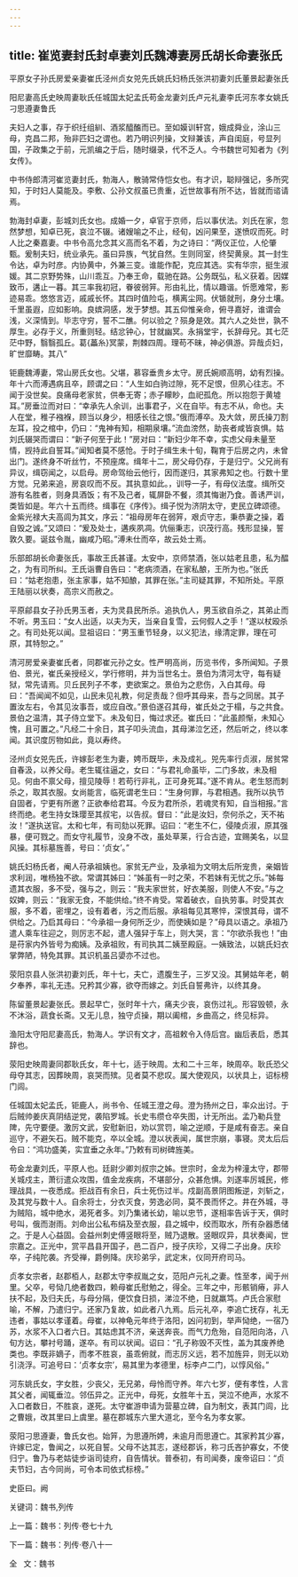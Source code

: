 ```yaml
---
---
---
```

title: 崔览妻封氏封卓妻刘氏魏溥妻房氏胡长命妻张氏
---

平原女子孙氏房爱亲妻崔氏泾州贞女兕先氏姚氏妇杨氏张洪初妻刘氏董景起妻张氏

阳尼妻高氏史映周妻耿氏任城国太妃孟氏苟金龙妻刘氏卢元礼妻李氏河东孝女姚氏刁思遵妻鲁氏

夫妇人之事，存于织纴组紃、酒浆醯醢而已。至如嫫训轩宫，娥成舜业，涂山三母，克昌二邦，殆非匹妇之谓也。若乃明识列操，文辩兼该，声自闺庭，号显列国，子政集之于前，元凯编之于后，随时缀录，代不乏人。今书魏世可知者为《列女传》。

中书侍郎清河崔览妻封氏，勃海人，散骑常侍恺女也。有才识，聪辩强记，多所究知，于时妇人莫能及。李敷、公孙文叔虽已贵重，近世故事有所不达，皆就而谘请焉。

勃海封卓妻，彭城刘氏女也。成婚一夕，卓官于京师，后以事伏法。刘氏在家，忽然梦想，知卓已死，哀泣不辍。诸嫂喻之不止，经旬，凶问果至，遂愤叹而死。时人比之秦嘉妻。中书令高允念其义高而名不着，为之诗曰：“两仪正位，人伦肇甄。爰制夫妇，统业承先。虽曰异族，气犹自然。生则同室，终契黄泉。其一封生令达，卓为时彦。内协黄中，外兼三变。谁能作配，克应其选。实有华宗，挺生淑媛。其二京野势殊，山川乖互。乃奉王命，载驰在路。公务既弘，私义获着。因媒致币，遘止一暮。其三率我初冠，眷彼弱笄。形由礼比，情以趣谐。忻愿难常，影迹易乖。悠悠言迈，戚戚长怀。其四时值险屯，横离尘网。伏锧就刑，身分土壤。千里虽遐，应如影响。良嫔洞感，发于梦想。其五仰惟亲命，俯寻嘉好，谁谓会浅，义深情到。毕志守穷，誓不二醮。何以验之？殒身是效。其六人之处世，孰不厚生。必存于义，所重则轻。结忿钟心，甘就幽冥。永捐堂宇，长辞母兄。其七茫茫中野，翳翳孤丘。葛{藟糸}冥蒙，荆棘四周。理苟不昧，神必俱游。异哉贞妇，旷世靡畴。其八”

钜鹿魏溥妻，常山房氏女也。父堪，慕容垂贵乡太守。房氏婉顺高明，幼有烈操。年十六而溥遇病且卒，顾谓之曰：“人生如白驹过隙，死不足恨，但夙心往志。不闻于没世矣。良痛母老家贫，供奉无寄；赤子矇眇，血祀孤危。所以抱怨于黄墟耳。”房垂泣而对曰：“幸承先人余训，出事君子，义在自毕。有志不从，命也。夫人在堂，稚子襁褓，顾当以身少，相感长往之恨。”俄而溥卒。及大敛，房氏操刀割左耳，投之棺中，仍曰：“鬼神有知，相期泉壤。”流血滂然，助丧者咸皆哀惧。姑刘氏辍哭而谓曰：“新子何至于此！”房对曰：“新妇少年不幸，实虑父母未量至情，觊持此自誓耳。”闻知者莫不感怆。于时子缉生未十旬，鞠育于后房之内，未曾出门。遂终身不听丝竹，不预座席。缉年十二，房父母仍存，于是归宁。父兄尚有异议，缉窃闻之，以启母。房命驾绐云他行，因而遂归，其家弗知之也。行数十里方觉。兄弟来追，房哀叹而不反。其执意如此。，训导一子，有母仪法度。缉所交游有名胜者，则身具酒饭；有不及己者，辄屏卧不餐，须其悔谢乃食。善诱严训，类皆如是。年六十五而终。缉事在《序传》。缉子悦为济阴太守，吏民立碑颂德。金紫光禄大夫高闾为其文，序云：“祖母房年在弱笄，艰贞守志，秉恭妻之操，着自毁之诚。”又颂曰：“爰及处士，遘疾夙凋。伉俪秉志，识茂行高。残形显操，誓敦久要。诞兹令胤，幽咸乃昭。”溥未仕而卒，故云处士焉。

乐部郎胡长命妻张氏，事故王氏甚谨。太安中，京师禁酒，张以姑老且患，私为醖之，为有司所纠。王氏诣曹自告曰：“老病须酒，在家私酿，王所为也。”张氏曰：“姑老抱患，张主家事，姑不知酿，其罪在张。”主司疑其罪，不知所处。平原王陆丽以状奏，高宗义而赦之。

平原鄃县女子孙氏男玉者，夫为灵县民所杀。追执仇人，男玉欲自杀之，其弟止而不听。男玉曰：“女人出适，以夫为天，当亲自复雪，云何假人之手！”遂以杖殴杀之。有司处死以闻。显祖诏曰：“男玉重节轻身，以义犯法，缘清定罪，理在可原，其特恕之。”

清河房爱亲妻崔氏者，同郡崔元孙之女。性严明高尚，历览书传，多所闻知。子景伯、景光，崔氏亲授经义，学行修明，并为当世名士。景伯为清河太守，每有疑狱，常先请焉。贝丘民列子不孝，吏欲案之。景伯为之悲伤，入白其母。母曰：“吾闻闻不如见，山民未见礼教，何足责哉？但呼其母来，吾与之同居。其子置汝左右，令其见汝事吾，或应自改。”景伯遂召其母，崔氏处之于榻，与之共食。景伯之温清，其子侍立堂下。未及旬日，悔过求还。崔氏曰：“此虽颜惭，未知心愧，且可置之。”凡经二十余日，其子叩头流血，其母涕泣乞还，然后听之，终以孝闻。其识度厉物如此，竟以寿终。

泾州贞女兕先氏，许嫁彭老生为妻，娉币既毕，未及成礼。兕先率行贞淑，居贫常自春汲，以养父母。老生辄往逼之，女曰：“与君礼命虽毕，二门多故，未及相见。何由不禀父母，擅见陵辱！若苟行非礼，正可身死耳。”遂不肯从。老生怒而刺杀之，取其衣服。女尚能言，临死谓老生曰：“生身何罪，与君相遇。我所以执节自固者，宁更有所邀？正欲奉给君耳。今反为君所杀，若魂灵有知，自当相报。”言终而绝。老生持女珠璎至其叔宅，以告叔。督曰：“此是汝妇，奈何杀之，天不祐汝！”遂执送官。太和七年，有司劾以死罪。诏曰：“老生不仁，侵陵贞淑，原其强暴，便可戮之。而女守礼履节，没身不改，虽处草莱，行合古迹，宜赐美名，以显风操。其标墓旌善，号曰：‘贞女’。”

姚氏妇杨氏者，阉人苻承祖姨也。家贫无产业，及承祖为文明太后所宠贵，亲姻皆求利润，唯杨独不欲。常谓其姊曰：“姊虽有一时之荣，不若妹有无忧之乐。”姊每遗其衣服，多不受，强与之，则云：“我夫家世贫，好衣美服，则使人不安。”与之奴婢，则云：“我家无食，不能供给。”终不肯受。常着破衣，自执劳事。时受其衣服，多不着，密埋之，设有着者，污之而后服。承祖每见其寒悴，深恨其母，谓不供给之。乃启其母曰：“今承祖一身何所乏少，而使姨如是？”母具以语之。承祖乃遣人乘车往迎之，则厉志不起，遣人强舁于车上，则大哭，言：“尔欲杀我也！”由是苻家内外皆号为痴姨。及承祖败，有司执其二姨至殿庭。一姨致法，以姚氏妇衣掌弊陋，特免其罪。其识机虽吕嬃亦不过也。

荥阳京县人张洪初妻刘氏，年十七，夫亡，遗腹生子，三岁又没。其舅姑年老，朝夕奉养，率礼无违。兄矜其少寡，欲夺而嫁之。刘氏自誓弗许，以终其身。

陈留董景起妻张氏。景起早亡，张时年十六，痛夫少丧，哀伤过礼。形容毁顿，永不沐浴，蔬食长斋。又无儿息，独守贞操，期以阖棺，乡曲高之，终见标异。

渔阳太守阳尼妻高氏，勃海人。学识有文才，高祖敕令入侍后宫。幽后表启，悉其辞也。

荥阳史映周妻同郡耿氏女，年十七，适于映周。太和二十三年，映周卒。耿氏恐父母夺其志，因葬映周，哀哭而殡。见者莫不悲叹。属大使观风，以状具上，诏标榜门闾。

任城国太妃孟氏，钜鹿人，尚书令、任城王澄之母。澄为扬州之日，率众出讨。于后贼帅姜庆真阴结逆党，袭陷罗城。长史韦缵仓卒失图，计无所出。孟乃勒兵登陴，先守要便。激厉文武，安慰新旧，劝以赏罚，喻之逆顺，于是咸有奋志。亲自巡守，不避矢石。贼不能克，卒以全城。澄以状表闻，属世宗崩，事寝。灵太后后令曰：“鸿功盛美，实宜垂之永年。”乃敕有司树碑旌美。

苟金龙妻刘氏，平原人也。廷尉少卿刘叔宗之姊。世宗时，金龙为梓潼太守，郡带关城戍主，萧衍遣众攻围，值金龙疾病，不堪部分，众甚危惧。刘遂率厉城民，修理战具，一夜悉成。拒战百有余日，兵士死伤过半。戍副高景阴图叛逆，刘斩之，及其党与数十人。自余将士，分衣灭食，劳逸必同，莫不畏而怀之。井在外城，寻为贼陷，城中绝水，渴死者多。刘乃集诸长幼，喻以忠节，遂相率告诉于天，俱时号叫，俄而澍雨。刘命出公私布绢及至衣服，县之城中，绞而取水，所有杂器悉储之。于是人心益固。会益州刺史傅竖眼将至，贼乃退散。竖眼叹异，具状奏闻，世宗嘉之。正光中，赏平昌县开国子，邑二百户，授子庆珍，又得二子出身。庆珍卒，子纯陀袭。齐受禅，爵例降。庆珍弟孚，武定末，仪同开府司马。

贞孝女宗者，赵郡栢人，赵郡太守李叔胤之女，范阳卢元礼之妻。性至孝，闻于州里。父卒，号恸几绝者数四，赖母崔氏慰勉之，得全。三年之中，形骸销瘠，非人扶不起，及归夫氏，与母分隔，便饮食日损，涕泣不绝，日就羸笃。卢氏合家慰喻，不解，乃遣归宁。还家乃复故，如此者八九焉。后元礼卒，李追亡抚存，礼无违者，事姑以孝谨着。母崔，以神龟元年终于洛阳，凶问初到，举声恸绝，一宿乃苏，水浆不入口者六日。其姑虑其不济，亲送奔丧。而气力危殆，自范阳向洛，八旬方达，攀衬号踊，遂卒。有司以状闻。诏曰：“孔子称毁不灭性，盖为其废养绝类也。李既非嫡子，而孝不胜哀，虽乖俯就，而志厉义远，若不加旌异，则无以劝引浇浮。可追号曰：‘贞孝女宗’，易其里为孝德里，标李卢二门，以惇风俗。”

河东姚氏女，字女胜，少丧父，无兄弟，母怜而守养。年六七岁，便有孝性，人言其父者，闻辄垂泣。邻伍异之。正光中，母死，女胜年十五，哭泣不绝声，水浆不入口者数日，不胜哀，遂死。太守崔游申请为营墓立碑，自为制文，表其门闾，比之曹娥，改其里曰上虞里。墓在郡城东六里大道北，至今名为孝女冢。

荥阳刁思遵妻，鲁氏女也。始笄，为思遵所娉，未逾月而思遵亡。其家矜其少寡，许嫁已定，鲁闻之，以死自誓。父母不达其志，遂经郡诉，称刁氏吝护寡女，不使归宁。鲁乃与老姑徒步诣司徒府，自告情状。普泰初，有司闻奏，废帝诏曰：“贞夫节妇，古今同尚，可令本司依式标榜。”

史臣曰。阙

关键词：魏书,列传

上一篇：魏书：列传·卷七十九

下一篇：魏书：列传·卷八十一

全   文：魏书

